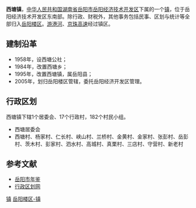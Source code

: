{{not|西塘镇 (嘉善县)}}
{{中国乡级行政区<!---乡级行政区专用模板--->
|行政区全称 = 西塘镇
|景观照片文件名 = 
|景观照片描述 = 
|位置图文件名 = 
|位置图描述 = 
|汉语拼音 = 
|通用拼音 = 
|上级行政区 = [[湖南省|湖南省]][[岳阳市|岳阳市]][[岳阳楼区|岳阳楼区]]
|行政区类别 = 镇
|行政区划代码 = 430602100
|建置时间 = 1995年
|政府驻地 = 西塘街
|地理坐标 = 
|毗邻 = 
|行政区划 = 18
|村委会 = 17
|居委会 = 1
|总面积 = 8.0平方公里
|户籍人口 = 2.6万
|户籍人口年份 = 2009
|常住人口 = 
|常住人口年份 = 
|人口密度 = 
|GDP = 
|GDP年份 = 
|邮政编码 = 
|电话区号 = 
|时区 = UTC+8（[[东八区|东八区]]）
|官方网站 = 
|网站名称 = 
}}
'''西塘镇'''，[[中华人民共和国|中华人民共和国]][[湖南省|湖南省]][[岳阳市|岳阳市]][[岳阳经济技术开发区|岳阳经济技术开发区]]下属的一个[[镇|镇]]，位于岳阳经济技术开发区东南部。除行政、财税外，其他事务包括民事、区划与统计等全部归入[[岳阳楼区|岳阳楼区]]。[[游港河|游港河]]、[[京珠高速|京珠高速]]经过镇区。

==建制沿革==
*1958年，设西塘公社；
*1984年，改置西塘乡；
*1995年，改置西塘镇，属岳阳县；
*2005年，划归岳阳楼区管辖，委托岳阳经济开发区管理。

==行政区划==
西塘镇下辖1个居委会、17个行政村，182个村民小组。
*西塘居委会
*西塘村、杨家村、仁长村、峡山村、兰桥村、金黄村、金家村、张彭村、岳彭村、茨木村、彭家村、泗水村、高城村、真栗村、三店村、守营村、新老村

==参考文献==
*[http://www.yysqw.gov.cn/Html/10/1/34/6/299443195.html 岳阳市年鉴]{{Dead link|date=2018年6月 |bot=InternetArchiveBot |fix-attempted=no }}
*[http://www.xzqh.org/html/show.php?contentid=25223 行政区划网] {{Wayback|url=http://www.xzqh.org/html/show.php?contentid=25223 |date=20160309184724 }}

{{湖南小作品}}
{{岳阳楼区行政区划}}
{{岳阳经济技术开发区行政区划}}

[[Category:岳阳楼区行政区划|镇]]
[[Category:岳阳乡镇|岳阳楼区-镇]]